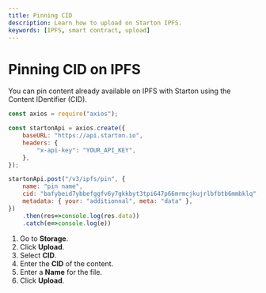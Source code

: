 ```yaml
---
title: Pinning CID 
description: Learn how to upload on Starton IPFS.
keywords: [IPFS, smart contract, upload]
---
```



# Pinning CID on IPFS

You can pin content already available on IPFS with Starton using the Content IDentifier (CID).

<Tabs>
<TabItem value="code" label="From Code">

```jsx showLineNumbers
const axios = require("axios");

const startonApi = axios.create({
    baseURL: "https://api.starton.io",
    headers: {
        "x-api-key": "YOUR_API_KEY",
    },
});

startonApi.post("/v3/ipfs/pin", {
    name: "pin name",
    cid: "bafybeid7ybbefggfv6y7gkkbyt3tpi647p66mrmcjkujrlbfbtb6mmbklq",
    metadata: { your: "additionnal", meta: "data" },
})
    .then(res=>console.log(res.data))
    .catch(e=>console.log(e))
```
</TabItem>
<TabItem value="dashboard" label="From Webapp">

1. Go to **Storage**.
1. Click **Upload**.
1. Select **CID**.
1. Enter the **CID** of the content.
1. Enter a **Name** for the file.
1. Click **Upload**.

</TabItem>
</Tabs>
